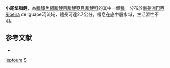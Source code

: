 {{Speciesbox 
| taxon = Spintherobolus leptoura
| status = NE
| status_system = IUCN3.1
| authority = [[Weitzman|Weitzman]] & [[Malabarba|Malabarba]], 1999
| synonyms = 
}}
'''小尾焰脂鯉'''，為[[輻鰭魚綱|輻鰭魚綱]][[脂鯉目|脂鯉目]][[脂鯉亞目|脂鯉亞目]][[脂鯉科|脂鯉科]]的其中一個[[種|種]]。分布於[[南美洲|南美洲]][[巴西|巴西]]Ribeira de Iguape河流域，體長可達2.7公分，棲息在底中層水域，生活習性不明。

==参考文献==
{{refbegin}}
*{{FishBase_species|genus=Spintherobolus|species=leptoura|year=2014|month=1}}
{{refend}}

{{Taxonbar|from=Q6408203}}

[[Category:焰脂鯉屬|leptoura]]
[[Category:1999年描述的鱼类|S]]

{{魚類小作品}}